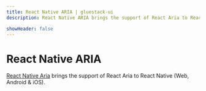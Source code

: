 ```yaml
---
title: React Native ARIA | gluestack-ui
description: React Native ARIA brings the support of React Aria to React Native (Web, Android & iOS).

showHeader: false
---
```



<Meta title="ui/Components/Hooks/React Native ARIA" />

# React Native ARIA

[React Native Aria](https://react-native-aria.geekyants.com/) brings the support of React Aria to React Native (Web, Android & iOS).
